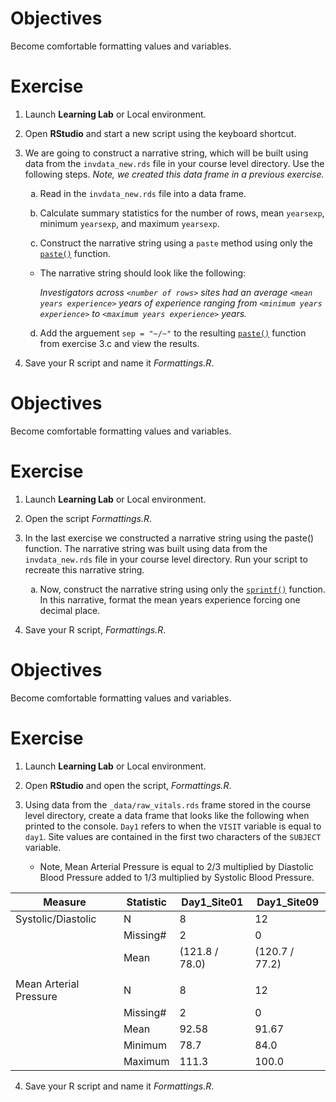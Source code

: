 # **Objectives**

Become comfortable formatting values and variables.

# **Exercise**

1.  Launch **Learning Lab** or Local environment.

2.  Open **RStudio** and start a new script using the keyboard shortcut.

3.  We are going to construct a narrative string, which will be built using data from the `invdata_new.rds` file in your course level directory. Use the following steps. *Note, we created this data frame in a previous exercise.*

    a.  Read in the `invdata_new.rds` file into a data frame.

    b.  Calculate summary statistics for the number of rows, mean `yearsexp`, minimum `yearsexp`, and maximum `yearsexp`.

    c.  Construct the narrative string using a `paste` method using only the [`paste()`](https://rdrr.io/r/base/paste.html) function.

    -   The narrative string should look like the following:

        *Investigators across `<number of rows>` sites had an average `<mean years experience>` years of experience ranging from `<minimum years experience>` to `<maximum years experience>` years.*

    d.  Add the arguement `sep = "~/~"` to the resulting [`paste()`](https://rdrr.io/r/base/paste.html) function from exercise 3.c and view the results.

4.  Save your R script and name it *Formattings.R*.

# **Objectives**

Become comfortable formatting values and variables.

# **Exercise**

1.  Launch **Learning Lab** or Local environment.

2.  Open the script *Formattings.R*.

3.  In the last exercise we constructed a narrative string using the paste() function. The narrative string was built using data from the `invdata_new.rds` file in your course level directory. Run your script to recreate this narrative string.

    a.  Now, construct the narrative string using only the [`sprintf()`](https://rdrr.io/r/base/sprintf.html) function. In this narrative, format the mean years experience forcing one decimal place.

4.  Save your R script, *Formattings.R*.

# **Objectives**

Become comfortable formatting values and variables.

# **Exercise**

1.  Launch **Learning Lab** or Local environment.

2.  Open **RStudio** and open the script, *Formattings.R*.

3.  Using data from the `_data/raw_vitals.rds` frame stored in the course level directory, create a data frame that looks like the following when printed to the console. `Day1` refers to when the `VISIT` variable is equal to `day1`. Site values are contained in the first two characters of the `SUBJECT` variable.

    -   Note, Mean Arterial Pressure is equal to 2/3 multiplied by Diastolic Blood Pressure added to 1/3 multiplied by Systolic Blood Pressure.

| Measure                | Statistic | Day1_Site01    | Day1_Site09    |
|------------------------|-----------|----------------|----------------|
| Systolic/Diastolic     | N         | 8              | 12             |
|                        | Missing#  | 2              | 0              |
|                        | Mean      | (121.8 / 78.0) | (120.7 / 77.2) |
|                        |           |                |                |
| Mean Arterial Pressure | N         | 8              | 12             |
|                        | Missing#  | 2              | 0              |
|                        | Mean      | 92.58          | 91.67          |
|                        | Minimum   | 78.7           | 84.0           |
|                        | Maximum   | 111.3          | 100.0          |

4.  Save your R script and name it *Formattings.R*.

